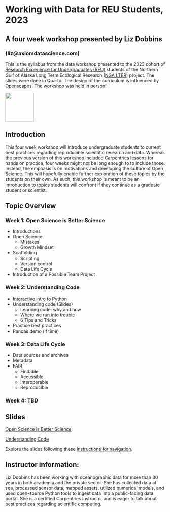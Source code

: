 
# Working with Data for REU Students, 2023
## A four week workshop presented by Liz Dobbins 
### (liz@axiomdatascience.com)

::: {.callout-tip icon="false"}

This is the syllabus from the data workshop presented to the 2023 cohort of 
[Research Experience for Undergraduates (REU)](https://nga.lternet.edu/education-outreach/reu/) students of the Northern Gulf of Alaska Long Term Ecological Research ([NGA LTER](https://nga.lternet.edu)) project. The slides were done in Quarto. The design of the curriculum is influenced by [Openscapes](https://openscapes.org/)<!--, while the lessons themselves draw The Carpentries-->. The workshop was held in person!

:::

<!-- [![](../images/TheCarpentries.svg){width=300}](https://carpentries.org) -->

[![](../images/openscapes_hex_badge.png){width=90}](https://openscapes.org)


## Introduction

This four week workshop will introduce undergraduate students to current best practices regarding reproducible scientific research and data. Whereas the previous version of this workshop included Carpentries lessons for hands on practice, four weeks might not be long enough to to include those. Instead, the emphasis is on motivations and developing the culture of Open Science. This will hopefully enable further exploration of these topics by the students on their own. As such, this workshop is meant to be an introduction to topics students will confront if they continue as a graduate student or scientist. 

## Topic Overview

### Week 1: Open Science is Better Science

* Introductions
* Open Science
  * Mistakes
  * Growth Mindset
* Scaffolding
  * Scripting
  * Version control
  * Data Life Cycle
* Introduction of a Possible Team Project

### Week 2: Understanding Code

* Interactive intro to Python
* Understanding code (Slides)
  * Learning code: why and how
  * Where we run into trouble
  * 6 Tips and Tricks
* Practice best practices
* Pandas demo (if time)

### Week 3: Data Life Cycle

* Data sources and archives
* Metadata
* FAIR
  * Findable
  * Accessible
  * Interoperable
  * Reproducible

### Week 4: TBD


::: {.callout-warning icon="false"}
## Slides

[Open Science is Better Science](../slides/2023_reu_intro/2023_intro_slides.qmd)

[Understanding Code](../slides/2023_understanding_code/2023_code_slides.qmd)

Explore the slides following these [instructions for navigation](https://quarto.org/docs/presentations/revealjs/presenting.html).

:::


## Instructor information: 

Liz Dobbins has been working with oceanographic data for more than 30 years in both academia and the private sector. She has collected data at sea, processed sensor data, mapped assets, utilized numerical models, and used open-source Python tools to ingest data into a public-facing data portal. She is a certified Carpentries instructor and is eager to talk about best practices regarding scientific computing.

